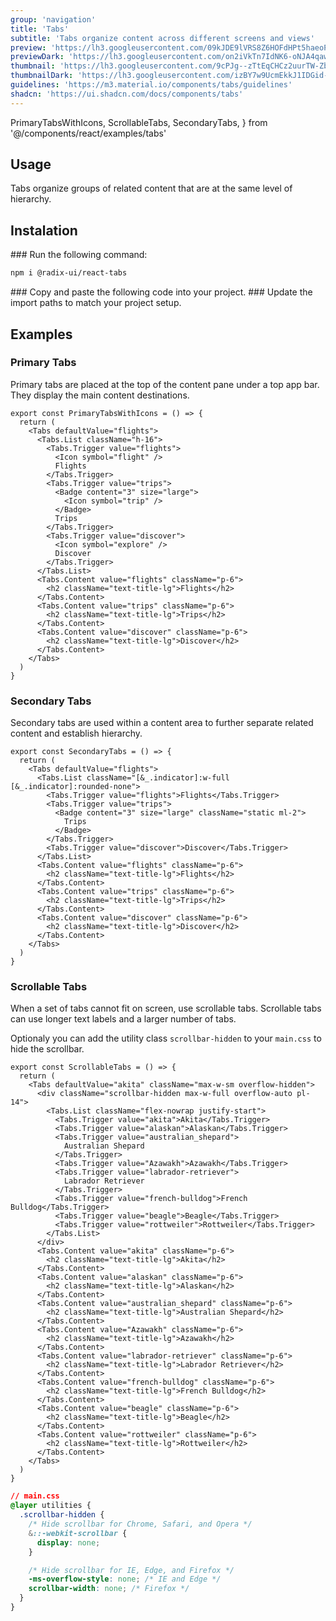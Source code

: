 ```yaml
---
group: 'navigation'
title: 'Tabs'
subtitle: 'Tabs organize content across different screens and views'
preview: 'https://lh3.googleusercontent.com/09kJDE9lVRS8Z6HOFdHPt5haeoPfCvpLP_U-B0573RSKrEukiQ__Ix7AXSuLNSwheLaI6p4n8moIyg9GzKZXQIlfTvoPFjjixAyZfA2ciOAEegZyEe0=s0'
previewDark: 'https://lh3.googleusercontent.com/on2iVkTn7IdNK6-oNJA4qawZ66zZ6WOqBUg4R7D3-1zOH2Y250P925jttkEUGHx3QCMwgWPGfDT0zgMgl7fIMBFoBuxboiUSV5kvFOumdGZ5x9vYlBN1=s0'
thumbnail: 'https://lh3.googleusercontent.com/9cPJg--zTtEqCHCz2uurTW-ZbRooP6O8pCcC4t7tbPRQV9aL0znV8XOj7vVzD8UB2lmaIKRuZ740qIXrfdZ5nqL5l-2MGXuCrkQ5XvF5leSq_Tkuig=w2400'
thumbnailDark: 'https://lh3.googleusercontent.com/izBY7w9UcmEkkJ1IDGid-vfXq0Jyu2V8FRmJhFRT75wBir45TvV1DKzMLFd327tUlPd0Hp5nWryLgSLB14DK2VqYsY8ZbWi0jZ486nRgQU4mtWUd-g=w2400'
guidelines: 'https://m3.material.io/components/tabs/guidelines'
shadcn: 'https://ui.shadcn.com/docs/components/tabs'
---
```


  PrimaryTabsWithIcons,
  ScrollableTabs,
  SecondaryTabs,
} from '@/components/react/examples/tabs'

## Usage

Tabs organize groups of related content that are at the same level of hierarchy.

## Instalation

<Steps>

<Step>
### Run the following command:

```bash
npm i @radix-ui/react-tabs
```

</Step>

<Step>
  ### Copy and paste the following code into your project.
  <ComponentSource name="tabs" />
</Step>

<Step>
### Update the import paths to match your project setup.

</Step>

</Steps>

## Examples

### Primary Tabs

Primary tabs are placed at the top of the content pane under a top app bar. They display the main content destinations.

<ComponentContainer>
  <PrimaryTabsWithIcons slot='preview' client:visible/>

```tsx
export const PrimaryTabsWithIcons = () => {
  return (
    <Tabs defaultValue="flights">
      <Tabs.List className="h-16">
        <Tabs.Trigger value="flights">
          <Icon symbol="flight" />
          Flights
        </Tabs.Trigger>
        <Tabs.Trigger value="trips">
          <Badge content="3" size="large">
            <Icon symbol="trip" />
          </Badge>
          Trips
        </Tabs.Trigger>
        <Tabs.Trigger value="discover">
          <Icon symbol="explore" />
          Discover
        </Tabs.Trigger>
      </Tabs.List>
      <Tabs.Content value="flights" className="p-6">
        <h2 className="text-title-lg">Flights</h2>
      </Tabs.Content>
      <Tabs.Content value="trips" className="p-6">
        <h2 className="text-title-lg">Trips</h2>
      </Tabs.Content>
      <Tabs.Content value="discover" className="p-6">
        <h2 className="text-title-lg">Discover</h2>
      </Tabs.Content>
    </Tabs>
  )
}
```

</ComponentContainer>

### Secondary Tabs

Secondary tabs are used within a content area to further separate related content and establish hierarchy.

<ComponentContainer>
  <SecondaryTabs slot='preview' client:visible/>

```tsx
export const SecondaryTabs = () => {
  return (
    <Tabs defaultValue="flights">
      <Tabs.List className="[&_.indicator]:w-full [&_.indicator]:rounded-none">
        <Tabs.Trigger value="flights">Flights</Tabs.Trigger>
        <Tabs.Trigger value="trips">
          <Badge content="3" size="large" className="static ml-2">
            Trips
          </Badge>
        </Tabs.Trigger>
        <Tabs.Trigger value="discover">Discover</Tabs.Trigger>
      </Tabs.List>
      <Tabs.Content value="flights" className="p-6">
        <h2 className="text-title-lg">Flights</h2>
      </Tabs.Content>
      <Tabs.Content value="trips" className="p-6">
        <h2 className="text-title-lg">Trips</h2>
      </Tabs.Content>
      <Tabs.Content value="discover" className="p-6">
        <h2 className="text-title-lg">Discover</h2>
      </Tabs.Content>
    </Tabs>
  )
}
```

</ComponentContainer>

### Scrollable Tabs

When a set of tabs cannot fit on screen, use scrollable tabs. Scrollable tabs can use longer text labels and a larger number of tabs.

Optionaly you can add the utility class `scrollbar-hidden` to your `main.css` to hide the scrollbar.

<ComponentContainer>
  <ScrollableTabs slot='preview' client:visible/>

```tsx
export const ScrollableTabs = () => {
  return (
    <Tabs defaultValue="akita" className="max-w-sm overflow-hidden">
      <div className="scrollbar-hidden max-w-full overflow-auto pl-14">
        <Tabs.List className="flex-nowrap justify-start">
          <Tabs.Trigger value="akita">Akita</Tabs.Trigger>
          <Tabs.Trigger value="alaskan">Alaskan</Tabs.Trigger>
          <Tabs.Trigger value="australian_shepard">
            Australian Shepard
          </Tabs.Trigger>
          <Tabs.Trigger value="Azawakh">Azawakh</Tabs.Trigger>
          <Tabs.Trigger value="labrador-retriever">
            Labrador Retriever
          </Tabs.Trigger>
          <Tabs.Trigger value="french-bulldog">French Bulldog</Tabs.Trigger>
          <Tabs.Trigger value="beagle">Beagle</Tabs.Trigger>
          <Tabs.Trigger value="rottweiler">Rottweiler</Tabs.Trigger>
        </Tabs.List>
      </div>
      <Tabs.Content value="akita" className="p-6">
        <h2 className="text-title-lg">Akita</h2>
      </Tabs.Content>
      <Tabs.Content value="alaskan" className="p-6">
        <h2 className="text-title-lg">Alaskan</h2>
      </Tabs.Content>
      <Tabs.Content value="australian_shepard" className="p-6">
        <h2 className="text-title-lg">Australian Shepard</h2>
      </Tabs.Content>
      <Tabs.Content value="Azawakh" className="p-6">
        <h2 className="text-title-lg">Azawakh</h2>
      </Tabs.Content>
      <Tabs.Content value="labrador-retriever" className="p-6">
        <h2 className="text-title-lg">Labrador Retriever</h2>
      </Tabs.Content>
      <Tabs.Content value="french-bulldog" className="p-6">
        <h2 className="text-title-lg">French Bulldog</h2>
      </Tabs.Content>
      <Tabs.Content value="beagle" className="p-6">
        <h2 className="text-title-lg">Beagle</h2>
      </Tabs.Content>
      <Tabs.Content value="rottweiler" className="p-6">
        <h2 className="text-title-lg">Rottweiler</h2>
      </Tabs.Content>
    </Tabs>
  )
}
```

```css
// main.css
@layer utilities {
  .scrollbar-hidden {
    /* Hide scrollbar for Chrome, Safari, and Opera */
    &::-webkit-scrollbar {
      display: none;
    }

    /* Hide scrollbar for IE, Edge, and Firefox */
    -ms-overflow-style: none; /* IE and Edge */
    scrollbar-width: none; /* Firefox */
  }
}
```

</ComponentContainer>
